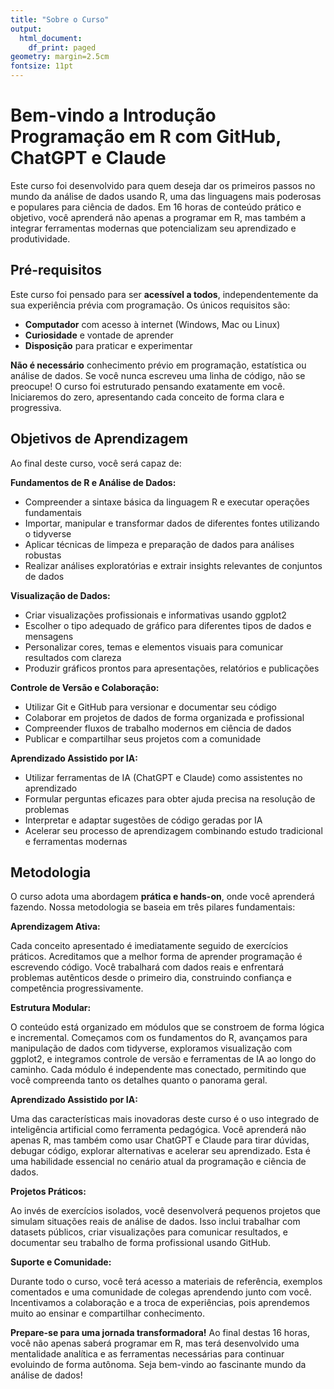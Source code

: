 ```yaml
---
title: "Sobre o Curso"
output:
  html_document:
    df_print: paged
geometry: margin=2.5cm
fontsize: 11pt
---
```


# Bem-vindo a Introdução Programação em R com GitHub, ChatGPT e Claude

Este curso foi desenvolvido para quem deseja dar os primeiros passos no mundo da análise de dados usando R, uma das linguagens mais poderosas e populares para ciência de dados. Em 16 horas de conteúdo prático e objetivo, você aprenderá não apenas a programar em R, mas também a integrar ferramentas modernas que potencializam seu aprendizado e produtividade.

## Pré-requisitos

Este curso foi pensado para ser **acessível a todos**, independentemente da sua experiência prévia com programação. Os únicos requisitos são:

- **Computador** com acesso à internet (Windows, Mac ou Linux)
- **Curiosidade** e vontade de aprender
- **Disposição** para praticar e experimentar

**Não é necessário** conhecimento prévio em programação, estatística ou análise de dados. Se você nunca escreveu uma linha de código, não se preocupe! O curso foi estruturado pensando exatamente em você. Iniciaremos do zero, apresentando cada conceito de forma clara e progressiva.

## Objetivos de Aprendizagem

Ao final deste curso, você será capaz de:

**Fundamentos de R e Análise de Dados:**

- Compreender a sintaxe básica da linguagem R e executar operações fundamentais
- Importar, manipular e transformar dados de diferentes fontes utilizando o tidyverse
- Aplicar técnicas de limpeza e preparação de dados para análises robustas
- Realizar análises exploratórias e extrair insights relevantes de conjuntos de dados

**Visualização de Dados:**

- Criar visualizações profissionais e informativas usando ggplot2
- Escolher o tipo adequado de gráfico para diferentes tipos de dados e mensagens
- Personalizar cores, temas e elementos visuais para comunicar resultados com clareza
- Produzir gráficos prontos para apresentações, relatórios e publicações

**Controle de Versão e Colaboração:**

- Utilizar Git e GitHub para versionar e documentar seu código
- Colaborar em projetos de dados de forma organizada e profissional
- Compreender fluxos de trabalho modernos em ciência de dados
- Publicar e compartilhar seus projetos com a comunidade

**Aprendizado Assistido por IA:**

- Utilizar ferramentas de IA (ChatGPT e Claude) como assistentes no aprendizado
- Formular perguntas eficazes para obter ajuda precisa na resolução de problemas
- Interpretar e adaptar sugestões de código geradas por IA
- Acelerar seu processo de aprendizagem combinando estudo tradicional e ferramentas modernas

## Metodologia

O curso adota uma abordagem **prática e hands-on**, onde você aprenderá fazendo. Nossa metodologia se baseia em três pilares fundamentais:

**Aprendizagem Ativa:**

Cada conceito apresentado é imediatamente seguido de exercícios práticos. Acreditamos que a melhor forma de aprender programação é escrevendo código. Você trabalhará com dados reais e enfrentará problemas autênticos desde o primeiro dia, construindo confiança e competência progressivamente.

**Estrutura Modular:**

O conteúdo está organizado em módulos que se constroem de forma lógica e incremental. Começamos com os fundamentos do R, avançamos para manipulação de dados com tidyverse, exploramos visualização com ggplot2, e integramos controle de versão e ferramentas de IA ao longo do caminho. Cada módulo é independente mas conectado, permitindo que você compreenda tanto os detalhes quanto o panorama geral.

**Aprendizado Assistido por IA:**

Uma das características mais inovadoras deste curso é o uso integrado de inteligência artificial como ferramenta pedagógica. Você aprenderá não apenas R, mas também como usar ChatGPT e Claude para tirar dúvidas, debugar código, explorar alternativas e acelerar seu aprendizado. Esta é uma habilidade essencial no cenário atual da programação e ciência de dados.

**Projetos Práticos:**

Ao invés de exercícios isolados, você desenvolverá pequenos projetos que simulam situações reais de análise de dados. Isso inclui trabalhar com datasets públicos, criar visualizações para comunicar resultados, e documentar seu trabalho de forma profissional usando GitHub.

**Suporte e Comunidade:**

Durante todo o curso, você terá acesso a materiais de referência, exemplos comentados e uma comunidade de colegas aprendendo junto com você. Incentivamos a colaboração e a troca de experiências, pois aprendemos muito ao ensinar e compartilhar conhecimento.

\vspace{1em}

**Prepare-se para uma jornada transformadora!** Ao final destas 16 horas, você não apenas saberá programar em R, mas terá desenvolvido uma mentalidade analítica e as ferramentas necessárias para continuar evoluindo de forma autônoma. Seja bem-vindo ao fascinante mundo da análise de dados!